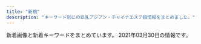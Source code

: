 ```yaml
---
title: "新橋"
description: "キーワード別にの巨乳アジアン・チャイナエステ嬢情報をまとめました。"
---
```


新着画像と新着キーワードをまとめています。
2021年03月30日の情報です。

<DmmAffiliateIns />
<KeywordTable
  shops={
    [
    {
        "img_links": [
            "http://romantic-est.com/images/req_03.jpg",
            "http://romantic-est.com/images/cg041.jpg",
            "http://romantic-est.com/images/cg021.jpg",
            "http://romantic-est.com/images/sys02.jpg",
            "http://romantic-est.com/images/sw_home.png",
            "http://romantic-est.com/images/head_interior.jpg",
            "http://romantic-est.com/images/cg011.jpg",
            "http://romantic-est.com/images/cg032.jpg",
            "http://romantic-est.com/images/mainvisual_01.jpg",
            "http://romantic-est.com/images/mainvisual_02.jpg",
            "http://romantic-est.com/images/con02.jpg",
            "http://romantic-est.com/images/cg02.jpg",
            "http://romantic-est.com/images/cg05.jpg",
            "http://romantic-est.com/images/con01.jpg",
            "http://romantic-est.com/images/con03.jpg",
            "http://romantic-est.com/images/sw_tel.png",
            "http://romantic-est.com/images/cg04.jpg",
            "http://romantic-est.com/images/cg06.jpg",
            "http://romantic-est.com/images/cg031.jpg",
            "http://romantic-est.com/images/mainvisual_01_s.jpg",
            "http://romantic-est.com/images/sys01.jpg",
            "http://romantic-est.com/images/cg01.jpg",
            "http://romantic-est.com/images/mainvisual_02_s.jpg",
            "http://romantic-est.com/images/trigger.jpg",
            "http://romantic-est.com/images/icon_new.png",
            "http://romantic-est.com/images/sys03.jpg",
            "http://romantic-est.com/images/cg03.jpg",
            "http://romantic-est.com/images/head_therapist.jpg"
        ],
        "keywords": {},
        "name": "\u30a2\u30ea\u30b9 Aroma \u65b0\u6a4b\u5e97",
        "url": "http://romantic-est.com/",
        "station": "JR\u65b0\u6a4b\u99c5\u70cf\u68ee\u53e3"
    },
    {
        "station": "JR\u65b0\u6a4b\u99c5\u70cf\u68ee\u53e3",
        "img_links": [
            "http://kokoro-spa.info/img/ttl_info.png",
            "http://kokoro-spa.info/img/shop/kanban.jpg",
            "http://kokoro-spa.info/img/shop/no-pic.jpg",
            "http://kokoro-spa.info/img/ttl_news.png",
            "http://kokoro-spa.info/img/pickup.jpg",
            "http://kokoro-spa.info/img/slider/2.jpg",
            "http://kokoro-spa.info/img/qrcode.png"
        ],
        "name": "\u672a\u6765",
        "url": "http://kokoro-spa.info/",
        "keywords": {}
    },
    {
        "img_links": [
            "https://hamamatsucho-esthe.work/2018/09/10/misa-s1.jpg",
            "https://hamamatsucho-esthe.work/staff/yuki-l1.jpg",
            "https://hamamatsucho-esthe.work/icon/google_plus.png",
            "https://hamamatsucho-esthe.work/icon/line.png",
            "https://hamamatsucho-esthe.work/2021/03/26/riri-s1.jpg",
            "https://hamamatsucho-esthe.work/images/main1.jpg",
            "https://hamamatsucho-esthe.work/staff/sora-s1.jpg",
            "https://hamamatsucho-esthe.work/2020/01/05/yuki-s1.jpg",
            "https://hamamatsucho-esthe.work/room/1-l.jpg",
            "https://hamamatsucho-esthe.work/staff/maki-s1.jpg",
            "https://hamamatsucho-esthe.work/staff/momo-s1.jpg",
            "https://hamamatsucho-esthe.work/staff/yuki-s1.jpg",
            "https://hamamatsucho-esthe.work/room/esthe2.jpg",
            "https://hamamatsucho-esthe.work/2019/05/25/koko-s1.jpg",
            "https://hamamatsucho-esthe.work/images/clear.png",
            "https://hamamatsucho-esthe.work/room/1-s.jpg",
            "https://hamamatsucho-esthe.work/room/4-s.jpg",
            "https://hamamatsucho-esthe.work/2018/12/26/sayaka-s1.jpg",
            "https://hamamatsucho-esthe.work/icon/twitter.png",
            "https://hamamatsucho-esthe.work/2019/01/14/emi-s1.jpg",
            "https://hamamatsucho-esthe.work/images/qrcode.png",
            "https://hamamatsucho-esthe.work/2018/09/10/sora-s1.jpg",
            "https://hamamatsucho-esthe.work/2020/11/06/momo-s1.jpg",
            "https://hamamatsucho-esthe.work/staff/riri-l1.jpg",
            "https://hamamatsucho-esthe.work/room/4-l.jpg",
            "https://hamamatsucho-esthe.work/staff/sora-l1.jpg",
            "https://hamamatsucho-esthe.work/menu/info.png",
            "https://hamamatsucho-esthe.work/staff/riri-s1.jpg",
            "https://hamamatsucho-esthe.work/button/staff.png",
            "https://hamamatsucho-esthe.work/room/esthe3.jpg",
            "https://hamamatsucho-esthe.work/room/3-s.jpg",
            "https://hamamatsucho-esthe.work/menu/friend.png",
            "https://hamamatsucho-esthe.work/staff/riko-s1.jpg",
            "https://hamamatsucho-esthe.work/icon/facebook.png",
            "https://hamamatsucho-esthe.work/menu/home.png",
            "https://hamamatsucho-esthe.work/2019/05/25/riko-s1.jpg",
            "https://hamamatsucho-esthe.work/2019/11/05/nanami-s1.jpg",
            "https://hamamatsucho-esthe.work/2019/06/14/riri-s1.jpg",
            "https://hamamatsucho-esthe.work/2018/11/09/kana-s1.jpg",
            "https://hamamatsucho-esthe.work/button/home.png",
            "https://hamamatsucho-esthe.work/room/2-s.jpg",
            "https://hamamatsucho-esthe.work/images/footer-l.png",
            "https://hamamatsucho-esthe.work/images/footer-r.png",
            "https://hamamatsucho-esthe.work/kana01.png",
            "https://hamamatsucho-esthe.work/room/esthe1.jpg",
            "https://hamamatsucho-esthe.work/menu/gallery.png",
            "https://hamamatsucho-esthe.work/room/2-l.jpg",
            "https://hamamatsucho-esthe.work/staff/maki-l1.jpg",
            "https://hamamatsucho-esthe.work/images/flower.png",
            "https://hamamatsucho-esthe.work/room/3-l.jpg",
            "https://hamamatsucho-esthe.work/button/blog.png",
            "https://hamamatsucho-esthe.work/2020/07/30/maki-s1.jpg",
            "https://hamamatsucho-esthe.work/images/main-sp.jpg",
            "https://hamamatsucho-esthe.work/staff/momo-l1.jpg",
            "https://hamamatsucho-esthe.work/menu/blog.png"
        ],
        "station": "JR\u6d5c\u677e\u753a\u99c5\u5317\u53e3",
        "url": "https://hamamatsucho-esthe.work/",
        "keywords": {
            "D": 5,
            "E": 5,
            "F": 10,
            "C": 5
        },
        "name": "Artemis"
    },
    {
        "station": "JR\u6d5c\u677e\u753a\u99c5\u5317\u53e3",
        "url": "https://hamamatsucho-mensesthe.com/",
        "img_links": [
            "https://hamamatsucho-mensesthe.com/staff2/wp-content/uploads/2021/03/lili03.png",
            "https://hamamatsucho-mensesthe.com/staff2/wp-content/uploads/2020/01/ai01.png",
            "https://hamamatsucho-mensesthe.com/room/1.jpg",
            "https://hamamatsucho-mensesthe.com/room/2.jpg",
            "https://hamamatsucho-mensesthe.com/menu/info.png",
            "https://hamamatsucho-mensesthe.com/kumi2.jpg",
            "https://hamamatsucho-mensesthe.com/staff2/wp-content/uploads/2021/03/miku03.png",
            "https://hamamatsucho-mensesthe.com/images/clear.png",
            "https://hamamatsucho-mensesthe.com/images/main1.jpg",
            "https://hamamatsucho-mensesthe.com/images/footer-l.png",
            "https://hamamatsucho-mensesthe.com/2018/03/02/anna-s1.jpg",
            "https://hamamatsucho-mensesthe.com/nana03.png",
            "https://hamamatsucho-mensesthe.com/room/4.jpg",
            "https://hamamatsucho-mensesthe.com/2017/10/08/ruru-s1.jpg",
            "https://hamamatsucho-mensesthe.com/room/3.jpg",
            "https://hamamatsucho-mensesthe.com/miyuki01.png",
            "https://hamamatsucho-mensesthe.com/staff/yoko-l1.jpg",
            "https://hamamatsucho-mensesthe.com/staff2/wp-content/uploads/2021/03/haru00.png",
            "https://hamamatsucho-mensesthe.com/staff/arisa-l1.jpg",
            "https://hamamatsucho-mensesthe.com/2018/12/21/koko-s1.jpg",
            "https://hamamatsucho-mensesthe.com/icon/line.png",
            "https://hamamatsucho-mensesthe.com/room/esthe2.jpg",
            "https://hamamatsucho-mensesthe.com/images/footer-r.png",
            "https://hamamatsucho-mensesthe.com/staff/arisa-s1.jpg",
            "https://hamamatsucho-mensesthe.com/images/main-sp.jpg",
            "https://hamamatsucho-mensesthe.com/button/sche.png",
            "https://hamamatsucho-mensesthe.com/menu/friend.png",
            "https://hamamatsucho-mensesthe.com/2018/06/12/yoko-s1.jpg",
            "https://hamamatsucho-mensesthe.com/menu/home.png",
            "https://hamamatsucho-mensesthe.com/icon/google_plus.png",
            "https://hamamatsucho-mensesthe.com/staff2/wp-content/uploads/2020/11/siruet.png",
            "https://hamamatsucho-mensesthe.com/2018/11/23/arisa-s1.jpg",
            "https://hamamatsucho-mensesthe.com/images/flower.png",
            "https://hamamatsucho-mensesthe.com/staff/nana-l1.jpg",
            "https://hamamatsucho-mensesthe.com/staff/yoko-s1.jpg",
            "https://hamamatsucho-mensesthe.com/room/esthe3.jpg",
            "https://hamamatsucho-mensesthe.com/staff/yuyu-s1.jpg",
            "https://hamamatsucho-mensesthe.com/button/home.png",
            "https://hamamatsucho-mensesthe.com/staff2/wp-content/uploads/2021/03/rina03.png",
            "https://hamamatsucho-mensesthe.com/staff/yuyu-l1.jpg",
            "https://hamamatsucho-mensesthe.com/2018/12/21/yuyu-s1.jpg",
            "https://hamamatsucho-mensesthe.com/staff2/wp-content/uploads/2019/12/nanami02-2.png",
            "https://hamamatsucho-mensesthe.com/button/staff.png",
            "https://hamamatsucho-mensesthe.com/staff/nana-s1.jpg",
            "https://hamamatsucho-mensesthe.com/staff/koko-l1.jpg",
            "https://hamamatsucho-mensesthe.com/icon/facebook.png",
            "https://hamamatsucho-mensesthe.com/kumi1.jpg",
            "https://hamamatsucho-mensesthe.com/menu/gallery.png",
            "https://hamamatsucho-mensesthe.com/images/header3.png",
            "https://hamamatsucho-mensesthe.com/menu/sche.png",
            "https://hamamatsucho-mensesthe.com/2018/06/08/hana-s2.jpg",
            "https://hamamatsucho-mensesthe.com/staff2/wp-content/uploads/2020/11/momo02.png",
            "https://hamamatsucho-mensesthe.com/staff2/wp-content/uploads/2019/12/haru-1.png",
            "https://hamamatsucho-mensesthe.com/room/esthe1.jpg",
            "https://hamamatsucho-mensesthe.com/staff/koko-s1.jpg",
            "https://hamamatsucho-mensesthe.com/icon/twitter.png",
            "https://hamamatsucho-mensesthe.com/staff2/wp-content/uploads/2021/01/maki05.png"
        ],
        "keywords": {
            "D": 4,
            "F": 3,
            "C": 4
        },
        "name": "Oriental Spa"
    },
    {
        "img_links": [
            "https://egao.tyo.cm/images/side_link.jpg",
            "https://egao.tyo.cm/images/top_slider02.jpg",
            "https://egao.tyo.cm/images/link_nav04.jpg",
            "https://egao.tyo.cm/images/link_nav07.jpg",
            "https://egao.tyo.cm/images/link_nav03.jpg",
            "https://egao.tyo.cm/images/side_tel.jpg",
            "https://egao.tyo.cm/images/link_nav02.jpg",
            "https://egao.tyo.cm/images/sp_top.jpg",
            "https://egao.tyo.cm/images/info1.jpg",
            "https://egao.tyo.cm/images/info2.jpg",
            "https://egao.tyo.cm/images/top_slider01.jpg",
            "https://egao.tyo.cm/images/top.png",
            "https://egao.tyo.cm/images/link_nav01.jpg",
            "https://egao.tyo.cm/images/link_nav06.jpg",
            "https://egao.tyo.cm/images/info3.jpg",
            "https://egao.tyo.cm/images/side_mobile.jpg",
            "https://egao.tyo.cm/images/link_nav05.jpg",
            "https://egao.tyo.cm/images/ico01.png"
        ],
        "keywords": {},
        "station": "JR\u65b0\u6a4b\u99c5\u70cf\u68ee\u53e3",
        "name": "\u7b11\u9854",
        "url": "https://egao.tyo.cm/"
    },
    {
        "name": "\u862d \u990a\u8eab\u9928",
        "img_links": [
            "http://heal-arm.com/media/sites/6/2021/02/700E82ED-4821-42CB-A408-B73E511D2D15-225x300.jpeg",
            "http://heal-arm.com/media/sites/6/elementor/thumbs/favicon-p04pr4k6jngsiakzwccm2bkknysbm22i953lrof2dk.png",
            "http://heal-arm.com/media/sites/6/2021/02/3.jpg",
            "http://heal-arm.com/media/sites/6/2020/05/1.jpg",
            "http://heal-arm.com/media/sites/6/2020/05/2.jpg",
            "http://heal-arm.com/media/sites/6/2020/05/3.jpg",
            "http://heal-arm.com/media/sites/6/2020/05/3-1.jpg",
            "http://heal-arm.com/media/sites/6/2020/05/favicon.png",
            "http://heal-arm.com/media/sites/6/2021/02/2.jpg",
            "http://heal-arm.com/media/sites/6/2020/05/4.jpg",
            "http://heal-arm.com/media/sites/6/2021/02/1.jpg",
            "http://heal-arm.com/media/sites/6/2020/12/1.jpg"
        ],
        "keywords": {},
        "url": "http://heal-arm.com/",
        "station": "JR\u65b0\u6a4b\u99c5\u70cf\u68ee\u53e3"
    },
    {
        "station": "JR\u6d5c\u677e\u753a\u99c5\u5357\u53e3",
        "name": "\u6c34\u7121\u6708\uff5e\u307f\u306a\u3065\u304d\uff5e",
        "img_links": [
            "https://minazuki-tokyo.com/wp-content/uploads/2020/11/photo03.png",
            "https://minazuki-tokyo.com/wp-content/uploads/2020/11/photo05.png",
            "https://minazuki-tokyo.com/wp-content/uploads/2021/02/haru.jpg",
            "https://minazuki-tokyo.com/wp-content/uploads/2021/02/cam.png",
            "https://minazuki-tokyo.com/wp-content/uploads/2021/02/t08.png",
            "https://minazuki-tokyo.com/wp-content/uploads/2021/02/sm03.png",
            "https://minazuki-tokyo.com/wp-content/uploads/2021/02/koyuri.png",
            "https://minazuki-tokyo.com/wp-content/uploads/2021/02/top2.png",
            "https://minazuki-tokyo.com/wp-content/uploads/2021/02/t06.png",
            "https://minazuki-tokyo.com/wp-content/uploads/2021/02/ayu.png",
            "https://minazuki-tokyo.com/wp-content/uploads/2020/11/photo02.png",
            "https://minazuki-tokyo.com/wp-content/uploads/2021/02/top1.png",
            "https://minazuki-tokyo.com/wp-content/uploads/2021/02/haru.png",
            "https://minazuki-tokyo.com/wp-content/uploads/2021/03/top10.png",
            "https://minazuki-tokyo.com/wp-content/uploads/2021/02/koyuri-1.jpg",
            "https://minazuki-tokyo.com/wp-content/uploads/2020/11/photo01.png",
            "https://minazuki-tokyo.com/wp-content/uploads/2021/02/t01.png",
            "https://minazuki-tokyo.com/wp-content/uploads/2021/02/sm02.png",
            "https://minazuki-tokyo.com/wp-content/uploads/2021/02/t05.png",
            "https://minazuki-tokyo.com/wp-content/uploads/2021/02/yuyu.png",
            "https://minazuki-tokyo.com/wp-content/uploads/2021/02/2-09.png",
            "https://minazuki-tokyo.com/wp-content/uploads/2021/02/sm01.png",
            "https://minazuki-tokyo.com/wp-content/uploads/2021/02/sm04.png",
            "https://minazuki-tokyo.com/wp-content/uploads/2021/02/t02.png",
            "https://minazuki-tokyo.com/wp-content/uploads/2021/02/ayu.jpg",
            "https://minazuki-tokyo.com/wp-content/uploads/2020/11/photo04.png",
            "https://minazuki-tokyo.com/wp-content/uploads/2021/02/t04.png",
            "https://minazuki-tokyo.com/wp-content/uploads/2021/02/t03.png",
            "https://minazuki-tokyo.com/wp-content/uploads/2021/02/yuyu2.jpg",
            "https://minazuki-tokyo.com/wp-content/uploads/2021/02/t07.png",
            "https://minazuki-tokyo.com/wp-content/uploads/2021/02/price.png",
            "https://minazuki-tokyo.com/wp-content/uploads/2021/02/yumi.jpg",
            "https://minazuki-tokyo.com/wp-content/uploads/2021/02/yumi.png"
        ],
        "keywords": {
            "90": 4,
            "87": 4,
            "85": 4,
            "83": 4,
            "86": 4
        },
        "url": "https://minazuki-tokyo.com/"
    },
    {
        "url": "http://www.es-tokyo.link",
        "station": "JR\u6d5c\u677e\u753a\u99c5\u5357\u53e3",
        "img_links": [
            "http://www.es-tokyo.link/img/erin1.jpg",
            "http://www.es-tokyo.link/images/int1.jpg",
            "http://www.es-tokyo.link/images/news.jpg",
            "http://www.es-tokyo.link/img/naomi1.jpg",
            "http://www.es-tokyo.link/images/24.jpg",
            "http://www.es-tokyo.link/images/3.jpg",
            "http://www.es-tokyo.link/img/erin2.jpg",
            "http://www.es-tokyo.link/img/emili1.jpg",
            "http://www.es-tokyo.link/img/miwa1.jpg",
            "http://www.es-tokyo.link/images/20.jpg",
            "http://www.es-tokyo.link/images/9.jpg",
            "http://www.es-tokyo.link/img/rin1.jpg",
            "http://www.es-tokyo.link/images/23.jpg",
            "http://www.es-tokyo.link/images/19.jpg",
            "http://www.es-tokyo.link/images/5.jpg",
            "http://www.es-tokyo.link/images/b3.jpg",
            "http://www.es-tokyo.link/images/b2.jpg",
            "http://www.es-tokyo.link/images/mobile.jpg",
            "http://www.es-tokyo.link/img/hikari1.jpg",
            "http://www.es-tokyo.link/images/28.jpg",
            "http://www.es-tokyo.link/images/int2.jpg",
            "http://www.es-tokyo.link/images/32.jpg",
            "http://www.es-tokyo.link/images/31.jpg",
            "http://www.es-tokyo.link/img/yui1.jpg",
            "http://www.es-tokyo.link/img/minami1.jpg",
            "http://www.es-tokyo.link/images/interior_t.jpg",
            "http://www.es-tokyo.link/images/staff_t.jpg",
            "http://www.es-tokyo.link/images/b1.jpg",
            "http://www.es-tokyo.link/img/izumi1.jpg",
            "http://www.es-tokyo.link/img/momoko1.jpg",
            "http://www.es-tokyo.link/img/izumi2.jpg",
            "http://www.es-tokyo.link/images/head.jpg",
            "http://www.es-tokyo.link/img/suzu1.jpg",
            "http://www.es-tokyo.link/images/newface.jpg",
            "http://www.es-tokyo.link/images/sys1.jpg",
            "http://www.es-tokyo.link/images/sys2.jpg",
            "http://www.es-tokyo.link/img/mayu1.jpg",
            "http://www.es-tokyo.link/images/25.jpg",
            "http://www.es-tokyo.link/images/30.jpg",
            "http://www.es-tokyo.link/images/tel.jpg",
            "http://www.es-tokyo.link/img/kaori1.jpg",
            "http://www.es-tokyo.link/img/minami2.jpg",
            "http://www.es-tokyo.link/images/s1.png",
            "http://www.es-tokyo.link/images/22.jpg",
            "http://www.es-tokyo.link/images/27.jpg",
            "http://www.es-tokyo.link/img/ami1.jpg"
        ],
        "name": "Pandora*\u30d1\u30f3\u30c9\u30e9",
        "keywords": {}
    },
    {
        "station": "JR\u7530\u753a\u99c5\u897f\u53e3",
        "img_links": [
            "https://static.wixstatic.com/media/c0eb72_026f8703429f4d1a93067d6664ba9e24~mv2.png",
            "https://static.wixstatic.com/media/c0eb72_068fd8e3a6034963bb1dcf1002759294~mv2.png",
            "https://static.wixstatic.com/media/c0eb72_349ce6f6faed4c09b9ec1e412ba7a370~mv2.jpg",
            "https://static.wixstatic.com/media/c0eb72_43f5a28bd3004602b64ed4bc3095af0e~mv2.png",
            "https://static.wixstatic.com/media/c0eb72_9f57c6ba804e4a55805040f7832a3bb9~mv2.png"
        ],
        "name": "\u68ee\u306e\u9999",
        "url": "https://www.morinokaori-massage.com/",
        "keywords": {}
    },
    {
        "url": "http://es-leon.link/",
        "name": "LEON",
        "station": "JR\u65b0\u6a4b\u99c5\u70cf\u68ee\u53e3",
        "keywords": {
            "86": 14,
            "90": 6,
            "84": 6,
            "85": 10
        },
        "img_links": [
            "http://es-leon.link/photos/sites/45/2021/02/2021022404364694.jpg",
            "http://es-leon.link/images/nav_link05_no.png",
            "http://es-leon.link/photos/sites/45/2021/02/2021020501101626.jpg",
            "http://es-leon.link/photos/sites/45/2020/10/2020102507495672.jpg",
            "http://es-leon.link/images/lineline.png",
            "http://es-leon.link/photos/sites/45/2020/10/2020101318294854.jpg",
            "http://es-leon.link/images/slider03.jpg",
            "http://es-leon.link/photos/sites/45/2021/02/2021021221211099.jpg",
            "http://es-leon.link/images/nav_link01_no.png",
            "http://es-leon.link/photos/sites/45/2021/02/2021021420094924.jpg",
            "http://es-leon.link/photos/sites/45/2020/10/2020102507510838.jpg",
            "http://es-leon.link/photos/sites/45/2021/03/2021030218015216.jpg",
            "http://es-leon.link/images/nav_link06_no.png",
            "http://es-leon.link/photos/sites/45/2021/02/2021021014235421.jpg",
            "http://es-leon.link/images/header.png",
            "http://es-leon.link/photos/sites/45/2020/10/2020100103240526.jpg",
            "http://es-leon.link/photos/sites/45/2021/03/2021030720294881.jpg",
            "http://es-leon.link/photos/sites/45/2021/02/2021022813153641.jpg",
            "http://es-leon.link/photos/sites/45/2021/02/2021020501152788.jpg",
            "http://es-leon.link/images/qr.png",
            "http://es-leon.link/photos/sites/45/2021/01/2021012501541145.jpg",
            "http://es-leon.link/photos/sites/45/2020/11/2020110219263997.jpg",
            "http://es-leon.link/photos/sites/45/2020/10/2020100103205050.jpg",
            "http://es-leon.link/images/slider00.jpg",
            "http://es-leon.link/photos/sites/45/2021/03/2021030218011053.jpg",
            "http://es-leon.link/photos/sites/45/2021/02/2021020501094315.jpg",
            "http://es-leon.link/photos/sites/45/2021/02/2021021420105484.jpg",
            "http://es-leon.link/photos/sites/45/2021/02/2021022702210178.jpg",
            "http://es-leon.link/photos/sites/45/2021/03/2021030217055949.jpg",
            "http://es-leon.link/photos/sites/45/2020/10/202010010328436.jpg",
            "http://es-leon.link/images/card.png",
            "http://es-leon.link/images/nav_link04_no.png",
            "http://es-leon.link/photos/sites/45/2021/03/2021030218013059.jpg",
            "http://es-leon.link/photos/sites/45/2020/10/2020101205424345.jpg",
            "http://es-leon.link/photos/sites/45/2020/10/2020102507504664.jpg",
            "http://es-leon.link/photos/sites/45/2020/10/2020101318300043.jpg",
            "http://es-leon.link/photos/sites/45/2020/10/2020100103240520.jpg",
            "http://es-leon.link/photos/sites/45/2020/11/2020111904152242.jpg",
            "http://es-leon.link/images/slider01.jpg",
            "http://es-leon.link/images/slider04.jpg",
            "http://es-leon.link/photos/sites/45/2021/02/2021021420101999.jpg",
            "http://es-leon.link/photos/sites/45/2020/10/2020101205422328.jpg",
            "http://es-leon.link/photos/sites/45/2020/10/2020102507503499.jpg",
            "http://es-leon.link/images/nav_link02_no.png",
            "http://es-leon.link/images/profile.png",
            "http://es-leon.link/images/nav_link07_no.png",
            "http://es-leon.link/photos/sites/45/2021/02/2021022813144840.jpg",
            "http://es-leon.link/photos/sites/45/2021/02/202102281658118.jpg",
            "http://es-leon.link/photos/sites/45/2020/10/2020102507501385.jpg",
            "http://es-leon.link/images/pagetop.jpg",
            "http://es-leon.link/photos/sites/45/2021/02/2021020501134964.jpg",
            "http://es-leon.link/photos/sites/45/2021/02/2021020501110069.jpg",
            "http://es-leon.link/photos/sites/45/2020/10/2020100103034891.jpg",
            "http://es-leon.link/photos/sites/45/2021/03/2021031222420647.jpg",
            "http://es-leon.link/photos/sites/45/2020/10/2020101205420372.jpg",
            "http://es-leon.link/photos/sites/45/2020/10/2020101404192576.jpg",
            "http://es-leon.link/images/nav_link03_no.png",
            "http://es-leon.link/images/slider02.jpg",
            "http://es-leon.link/photos/sites/45/2020/10/2020100103284496.jpg",
            "http://es-leon.link/photos/sites/45/2020/11/2020110919573849.jpg"
        ]
    },
    {
        "url": "https://hamamatsucho-mensesthe.net/",
        "name": "SERA",
        "keywords": {
            "D": 33,
            "C": 19,
            "E": 9
        },
        "img_links": [
            "https://hamamatsucho-mensesthe.net/wp/images/top3.jpg",
            "https://hamamatsucho-mensesthe.net/wp/wp-content/uploads/2020/01/emi-l1.jpg",
            "https://hamamatsucho-mensesthe.net/wp/wp-content/uploads/2019/05/rin-150x150.jpg",
            "https://hamamatsucho-mensesthe.net/room/room-l4.jpg",
            "https://hamamatsucho-mensesthe.net/wp/wp-content/uploads/2020/11/urara.jpg",
            "https://hamamatsucho-mensesthe.net/wp/images/mensesthe.jpg",
            "https://hamamatsucho-mensesthe.net/room/room-l6.jpg",
            "https://hamamatsucho-mensesthe.net/wp/images/top2.jpg",
            "https://hamamatsucho-mensesthe.net/room/room-l1.jpg",
            "https://hamamatsucho-mensesthe.net/wp/icon/twitter.png",
            "https://hamamatsucho-mensesthe.net/wp/wp-content/uploads/2019/10/eri-150x150.jpg",
            "https://hamamatsucho-mensesthe.net/staff/top/ayaka-s1.jpg",
            "https://hamamatsucho-mensesthe.net/images/footer-l.png",
            "https://hamamatsucho-mensesthe.net/icon/line.png",
            "https://hamamatsucho-mensesthe.net/wp/icon/google_plus.png",
            "https://hamamatsucho-mensesthe.net/wp/images/top1.jpg",
            "https://hamamatsucho-mensesthe.net/room/room-l5.jpg",
            "https://hamamatsucho-mensesthe.net/staff/top/yuna-s1.jpg",
            "https://hamamatsucho-mensesthe.net/wp/wp-content/uploads/2020/01/misaki-l2.jpg",
            "https://hamamatsucho-mensesthe.net/icon/facebook.png",
            "https://hamamatsucho-mensesthe.net/wp/wp-content/uploads/2020/02/1714CAA8-3D57-4009-AB72-F5A8E6B60310.jpeg",
            "https://hamamatsucho-mensesthe.net/wp/wp-content/uploads/2021/01/yuna.jpg",
            "https://hamamatsucho-mensesthe.net/staff/top/mitsuki-s1.jpg",
            "https://hamamatsucho-mensesthe.net/staff/top/miyu-s1.jpg",
            "https://hamamatsucho-mensesthe.net/wp/wp-content/uploads/2020/02/stand-by.jpg",
            "https://hamamatsucho-mensesthe.net/room/room-l2.jpg",
            "https://hamamatsucho-mensesthe.net/wp/wp-content/uploads/2019/07/587590BB-96D0-4887-BE26-3B1413FF7283-150x150.jpeg",
            "https://hamamatsucho-mensesthe.net/room/room-l3.jpg",
            "https://hamamatsucho-mensesthe.net/wp/wp-content/uploads/2020/09/rin.jpg",
            "https://hamamatsucho-mensesthe.net/images/clear.png",
            "https://hamamatsucho-mensesthe.net/staff/top/aki-s1.jpg",
            "https://hamamatsucho-mensesthe.net/wp/wp-content/uploads/2019/07/0677E994-1DBF-4E0E-AB70-7CA5C034B140-150x150.jpeg",
            "https://hamamatsucho-mensesthe.net/staff/top/rin-s1.jpg",
            "https://hamamatsucho-mensesthe.net/wp/icon/line.png",
            "https://hamamatsucho-mensesthe.net/staff/top/emi-s1.jpg",
            "https://hamamatsucho-mensesthe.net/wp/wp-content/uploads/2020/08/ayaka.jpg",
            "https://hamamatsucho-mensesthe.net/wp/wp-content/uploads/2020/01/mitsuki.jpg",
            "https://hamamatsucho-mensesthe.net/wp/wp-content/uploads/2020/01/nao.jpg",
            "https://hamamatsucho-mensesthe.net/wp/icon/facebook.png",
            "https://hamamatsucho-mensesthe.net/link/mens-esthe.png",
            "https://hamamatsucho-mensesthe.net/wp/wp-content/uploads/2020/10/aki-150x150.jpg",
            "https://hamamatsucho-mensesthe.net/icon/twitter.png",
            "https://hamamatsucho-mensesthe.net/icon/google_plus.png",
            "https://hamamatsucho-mensesthe.net/images/flower.png",
            "https://hamamatsucho-mensesthe.net/images/footer-r.png",
            "https://hamamatsucho-mensesthe.net/wp/images/clear.png",
            "https://hamamatsucho-mensesthe.net/staff/top/nao-s1.jpg"
        ],
        "station": "JR\u6d5c\u677e\u753a\u99c5\u5317\u53e3"
    },
    {
        "name": "\u7e01",
        "keywords": {
            "C": 15
        },
        "url": "http://tamachi-en.link/",
        "station": "JR\u7530\u753a\u99c5\u6771\u53e3",
        "img_links": [
            "http://tamachi-en.link/images/g3.jpg",
            "http://tamachi-en.link/images/zi_staff.png",
            "http://tamachi-en.link/images/mobile.png",
            "http://tamachi-en.link/images/g8.jpg",
            "http://tamachi-en.link/images/g6.jpg",
            "http://tamachi-en.link/images/g0.jpg",
            "http://tamachi-en.link/images/g2.jpg",
            "http://tamachi-en.link/images/zi_link.png",
            "http://tamachi-en.link/images/g1.jpg",
            "http://tamachi-en.link/images/top.jpg",
            "http://tamachi-en.link/images/g4.jpg",
            "http://tamachi-en.link/images/g5.jpg",
            "http://tamachi-en.link/images/new1.jpg"
        ]
    },
    {
        "station": "JR\u7530\u753a\u99c5\u897f\u53e3",
        "keywords": {},
        "name": "\u3057\u3042\u308f\u305b\uff5eSHIAWASE\uff5e",
        "img_links": [
            "http://shiawase.mssg.jp/images/gallery/gallery_103.jpg",
            "http://shiawase.mssg.jp/images/gallery/gallery_01.jpg",
            "http://shiawase.mssg.jp/images/staff_image/staff_d03a.jpg",
            "http://shiawase.mssg.jp/images/home/index_04.jpg",
            "http://shiawase.mssg.jp/images/staff_one/staff_one_08.png",
            "http://shiawase.mssg.jp/images/staff_image/staff_d03b.jpg",
            "http://shiawase.mssg.jp/images/staff_one/staff_one_07.png",
            "http://shiawase.mssg.jp/images/staff_one/staff_one_top.jpg",
            "http://shiawase.mssg.jp/images/home/index_03.jpg",
            "http://shiawase.mssg.jp/images/gallery/gallery_404.jpg",
            "http://shiawase.mssg.jp/images/staff/sta_01.jpg",
            "http://shiawase.mssg.jp/images/staff_image/staff_d01b.jpg",
            "http://shiawase.mssg.jp/images/system/syatem_303.jpg",
            "http://shiawase.mssg.jp/images/staff/sta_03.jpg",
            "http://shiawase.mssg.jp/images/home/index_page_top.jpg",
            "http://shiawase.mssg.jp/images/gallery/gallery_402.jpg",
            "http://shiawase.mssg.jp/images/staff_one/staff_one_01.jpg",
            "http://shiawase.mssg.jp/images/staff_image/staff_d08a.jpg",
            "http://shiawase.mssg.jp/images/staff/sta_021.jpg",
            "http://shiawase.mssg.jp/images/staff/sta_0z4.jpg",
            "http://shiawase.mssg.jp/images/top/top_05.jpg",
            "http://shiawase.mssg.jp/images/staff/sta_010.jpg",
            "http://shiawase.mssg.jp/images/staff/sta_0z12.jpg",
            "http://shiawase.mssg.jp/images/home/QR.png",
            "http://shiawase.mssg.jp/images/staff_image/staff_d01a.jpg",
            "http://shiawase.mssg.jp/images/staff/sta_0z9.jpg",
            "http://shiawase.mssg.jp/images/top/top_01.jpg",
            "http://shiawase.mssg.jp/images/staff/sta_0z8.jpg",
            "http://shiawase.mssg.jp/images/top/top_04.jpg",
            "http://shiawase.mssg.jp/images/system/syatem_301.jpg",
            "http://shiawase.mssg.jp/images/staff_image/staff_d05b.jpg",
            "http://shiawase.mssg.jp/images/system/syatem_302.jpg",
            "http://shiawase.mssg.jp/images/staff_image/staff_d04c.jpg",
            "http://shiawase.mssg.jp/images/staff/sta_06.jpg",
            "http://shiawase.mssg.jp/images/gallery/gallery_403.jpg",
            "http://shiawase.mssg.jp/images/staff/sta_04.jpg",
            "http://shiawase.mssg.jp/images/staff_image/staff_d05a.jpg",
            "http://shiawase.mssg.jp/images/staff_image/staff_d02b.jpg",
            "http://shiawase.mssg.jp/images/home/index_qup.jpg",
            "http://shiawase.mssg.jp/images/staff_image/staff_d04b.jpg",
            "http://shiawase.mssg.jp/images/staff_one/staff_one_05.jpg",
            "http://shiawase.mssg.jp/images/staff_image/staff_d02.jpg",
            "http://shiawase.mssg.jp/images/top/top_03.jpg",
            "http://shiawase.mssg.jp/images/gallery/gallery_101.jpg",
            "http://shiawase.mssg.jp/images/staff/sta_023.jpg",
            "http://shiawase.mssg.jp/images/staff_image/staff_d04.jpg",
            "http://shiawase.mssg.jp/images/staff/sta_0z2.jpg",
            "http://shiawase.mssg.jp/images/top/top_08.png",
            "http://shiawase.mssg.jp/images/home/top_qp.jpg",
            "http://shiawase.mssg.jp/images/home/index_tel.jpg",
            "http://shiawase.mssg.jp/images/staff/sta_08.jpg",
            "http://shiawase.mssg.jp/images/top/top_02.jpg",
            "http://shiawase.mssg.jp/images/gallery/gallery_102.jpg",
            "http://shiawase.mssg.jp/images/gallery/gallery_top.jpg",
            "http://shiawase.mssg.jp/images/staff_one/staff_one_02.jpg",
            "http://shiawase.mssg.jp/images/staff/staff_top.jpg",
            "http://shiawase.mssg.jp/images/staff_one/staff_one_04.jpg",
            "http://shiawase.mssg.jp/images/staff_image/staff_d06.jpg",
            "http://shiawase.mssg.jp/images/gallery/gallery_401.jpg",
            "http://shiawase.mssg.jp/images/staff_one/staff_one_03.jpg",
            "http://shiawase.mssg.jp/images/staff_image/staff_d08b.jpg",
            "http://shiawase.mssg.jp/images/gallery/gallery_104.jpg",
            "http://shiawase.mssg.jp/images/top/top_06.jpg"
        ],
        "url": "http://shiawase.mssg.jp/"
    },
    {
        "station": "JR\u7530\u753a\u99c5\u6771\u53e3",
        "url": "http://www.k-harunoie.info/",
        "img_links": [
            "http://www.k-harunoie.info/imge/p-1.jpg",
            "http://www.k-harunoie.info/imge/sys.png",
            "http://www.k-harunoie.info/imge/staff_t.jpg",
            "http://www.k-harunoie.info/imge/service2.jpg",
            "http://www.k-harunoie.info/imge/int2.png",
            "http://www.k-harunoie.info/imge/interior_t.jpg",
            "http://www.k-harunoie.info/imge/s1.png",
            "http://www.k-harunoie.info/imge/service3.jpg",
            "http://www.k-harunoie.info/imge/p-2.jpg",
            "http://www.k-harunoie.info/imge/p-5.jpg",
            "http://www.k-harunoie.info/imge/s0.png",
            "http://www.k-harunoie.info/imge/botton.jpg",
            "http://www.k-harunoie.info/imge/ta.png",
            "http://www.k-harunoie.info/imge/service1.jpg",
            "http://www.k-harunoie.info/imge/tel.png",
            "http://www.k-harunoie.info/imge/p-4.jpg"
        ],
        "name": "\u6625\u306e\u5bb6",
        "keywords": {}
    },
    {
        "url": "https://www.meedeemassage.com/",
        "name": "\u30df\u30fc\u30c7\u30a3\u30fc",
        "img_links": [
            "https://static.wixstatic.com/media/ff29a7_d6b424065e3946fc8a31bd093d286366~mv2.jpg",
            "https://static.wixstatic.com/media/096f64_74d971185d704fdc84b70e0c1b3fad87~mv2.png",
            "https://static.wixstatic.com/media/096f64_9dd53b8d3bbc46b7a5d8f8f9f83f67c0~mv2.jpg",
            "https://static.wixstatic.com/media/096f64_8257be981a5140629dd93b0518612408~mv2.png",
            "https://static.wixstatic.com/media/ff29a7_5a71cab9e560455a86a69dee65e387e6~mv2.jpg",
            "https://static.wixstatic.com/media/096f64_f44509cd762744dc939f70f318a6882b~mv2.jpg",
            "https://static.wixstatic.com/media/ff29a7_996c77cb89cc4012a35bb0813c645fdf~mv2.jpg",
            "https://static.wixstatic.com/media/096f64_10d0713f8b274a5b8f6b2944f7fee791~mv2.jpg",
            "https://static.wixstatic.com/media/ff29a7_47d81575374144dda595a587847070b9~mv2.jpg",
            "https://static.wixstatic.com/media/096f64_52d4813cc07e460bb6afbcc198483fb5~mv2.jpg",
            "https://static.wixstatic.com/media/ff29a7_d9f852b350a141b1ae8d7d80ce91ecfa~mv2.jpg",
            "https://static.wixstatic.com/media/096f64_86555ca80ef14b6ebdbbf7aa72a380fc~mv2.jpg"
        ],
        "station": "JR\u65b0\u6a4b\u99c5\u65e5\u6bd4\u8c37\u53e3",
        "keywords": {}
    },
    {
        "name": "Yuki\u2019s House",
        "keywords": {},
        "station": "JR\u6d5c\u677e\u753a\u99c5\u5357\u53e3",
        "img_links": [
            "http://yukizhouse00.web.fc2.com/images/portfolio/work-3.jpg",
            "http://yukizhouse00.web.fc2.com/images/portfolio/work-6.jpg",
            "http://yukizhouse00.web.fc2.com/images/portfolio/work-2.jpg",
            "http://yukizhouse00.web.fc2.com/images/slider/slid2.jpg",
            "http://yukizhouse00.web.fc2.com/images/portfolio/work-5.jpg",
            "http://yukizhouse00.web.fc2.com/images/slider/slid1.jpg",
            "http://yukizhouse00.web.fc2.com/images/portfolio/work-4.jpg",
            "http://yukizhouse00.web.fc2.com/images/portfolio/work-1.jpg"
        ],
        "url": "http://yukizhouse00.web.fc2.com/"
    },
    {
        "keywords": {
            "87": 3,
            "86": 1,
            "D": 5,
            "88": 1
        },
        "name": "\u5e78\u305b\u306e\u6642\u9593",
        "station": "JR\u65b0\u6a4b\u99c5\u65e5\u6bd4\u8c37\u53e3",
        "url": "http://www.shiawasenojikan.esjp.info/",
        "img_links": [
            "http://www.shiawasenojikan.esjp.info/files/003-02.jpg",
            "http://www.shiawasenojikan.esjp.info/files/010-02.jpg",
            "http://www.shiawasenojikan.esjp.info/images/int2.jpg",
            "http://www.shiawasenojikan.esjp.info/files/015.jpg",
            "http://www.shiawasenojikan.esjp.info/files/001-02.jpg",
            "http://www.shiawasenojikan.esjp.info/files/003.jpg",
            "http://www.shiawasenojikan.esjp.info/images/staff_t.jpg",
            "http://www.shiawasenojikan.esjp.info/files/010-03.jpg",
            "http://www.shiawasenojikan.esjp.info/images/tel.jpg",
            "http://www.shiawasenojikan.esjp.info/images/news.jpg",
            "http://www.shiawasenojikan.esjp.info/images/head.jpg",
            "http://www.shiawasenojikan.esjp.info/images/sys3.jpg",
            "http://www.shiawasenojikan.esjp.info/files/001.jpg",
            "http://www.shiawasenojikan.esjp.info/files/009-02.jpg",
            "http://www.shiawasenojikan.esjp.info/files/003-03.jpg",
            "http://www.shiawasenojikan.esjp.info/files/009-03.jpg",
            "http://www.shiawasenojikan.esjp.info/images/link_t.jpg",
            "http://www.shiawasenojikan.esjp.info/files/001-03.jpg",
            "http://www.shiawasenojikan.esjp.info/files/010.jpg",
            "http://www.shiawasenojikan.esjp.info/images/interior_t.jpg",
            "http://www.shiawasenojikan.esjp.info/images/mobile.jpg",
            "http://www.shiawasenojikan.esjp.info/files/015-02.jpg",
            "http://www.shiawasenojikan.esjp.info/files/009.jpg",
            "http://www.shiawasenojikan.esjp.info/files/015-03.jpg"
        ]
    },
    {
        "keywords": {},
        "station": "\u5185\u5e78\u753a\u99c5A3",
        "img_links": [
            "http://romantic-est.info/img/cg09.jpg",
            "http://romantic-est.info/img/topimg.jpg",
            "http://romantic-est.info/img/r2.jpg",
            "https://www.est-tatsujin.jp/theme/esthe_no_tatsujin_front/banner/estbnr_s2_200x40.jpg",
            "http://romantic-est.info/img/cg091.jpg",
            "http://romantic-est.info/img/cg031.jpg",
            "http://romantic-est.info/img/topimg1.jpg",
            "http://romantic-est.info/img/line.jpg",
            "http://romantic-est.info/img/r5.jpg",
            "http://romantic-est.info/img/r1.jpg",
            "http://romantic-est.info/link/menlog.jpg",
            "https://s-este.jp/img/common/freebanner/200_40.png",
            "http://romantic-est.info/img/cg11.jpg",
            "http://romantic-est.info/img/r3.jpg",
            "http://romantic-est.info/img/cg061.jpg",
            "http://romantic-est.info/img/cg07.jpg",
            "http://romantic-est.info/img/line1.jpg",
            "http://romantic-est.info/img/r4.jpg",
            "http://romantic-est.info/img/cg111.jpg",
            "http://romantic-est.info/img/cg071.jpg",
            "http://romantic-est.info/img/kan.jpg",
            "http://romantic-est.info/img/cg06.jpg",
            "http://romantic-est.info/img/cg03.jpg"
        ],
        "url": "http://romantic-est.info/",
        "name": "\u30ab\u30b5\u30d6\u30e9\u30f3\u30ab"
    },
    {
        "station": "JR\u7530\u753a\u99c5\u4e09\u7530\u53e3",
        "name": "Tami",
        "url": "http://body-heal.net/",
        "img_links": [
            "http://body-heal.net/staffPhoto/b20190120201033.jpg",
            "http://body-heal.net/images/store/04.jpg",
            "http://body-heal.net/staffPhoto/b20190608222039.jpg",
            "http://body-heal.net/images/store/05.jpg",
            "http://body-heal.net/images/store/01.jpg",
            "http://body-heal.net/images/access/05.jpg",
            "http://body-heal.net/uploadfiles/images/campaignBodyHealNet.jpg",
            "http://body-heal.net/staffPhoto/b20190608220420.jpg",
            "http://body-heal.net/images/access/03.jpg",
            "http://body-heal.net/images/access/01.jpg",
            "http://body-heal.net/staffPhoto/b20190117105438.jpg",
            "http://body-heal.net/staffPhoto/b20180926231950.jpg",
            "http://body-heal.net/images/show.jpg",
            "http://body-heal.net/staffPhoto/b20190218130854.jpg",
            "http://body-heal.net/images/access/02.jpg",
            "http://body-heal.net/images/access/04.jpg",
            "http://body-heal.net/js/sliderLine/slide_next.png",
            "http://body-heal.net/staffPhoto/b20180721035111.jpg",
            "http://body-heal.net/js/sliderLine/slide_prev.png",
            "http://body-heal.net/images/store/06.jpg"
        ],
        "keywords": {
            "88": 10,
            "87": 6,
            "84": 4,
            "85": 4,
            "E": 6
        }
    },
    {
        "url": "http://es-best.info/",
        "station": "JR\u6d5c\u677e\u753a\u99c5\u5317\u53e3",
        "keywords": {
            "86": 6,
            "C": 4,
            "D": 4,
            "85": 4
        },
        "img_links": [
            "http://es-best.info/images/access/06.jpg",
            "http://es-best.info/images/access/05.jpg",
            "http://es-best.info/images/access/04.jpg",
            "http://es-best.info/images/slider1/01.jpg",
            "http://es-best.info/staffPhoto/b20191003002337.jpg",
            "http://es-best.info/staffPhoto/b20190220185555.jpg",
            "http://es-best.info/images/slider1/04.jpg",
            "http://es-best.info/staffPhoto/b20190304234059.jpg",
            "http://es-best.info/staffPhoto/b20190304234528.jpg",
            "http://es-best.info/images/returnBtn.png",
            "http://es-best.info/images/store/052.jpg",
            "http://es-best.info/staffPhoto/s20190304234528.jpg",
            "http://es-best.info/images/access/03.jpg",
            "http://es-best.info/staffPhoto/s20190413161507.jpg",
            "http://es-best.info/images/access/02.jpg",
            "http://es-best.info/staffPhoto/s20190220185555.jpg",
            "http://es-best.info/uploadfiles/images/campaignEsBestInfo.jpg",
            "http://es-best.info/images/slider1/02.jpg",
            "http://es-best.info/staffPhoto/b20190304234324.jpg",
            "http://es-best.info/staffPhoto/s20191003002337.jpg",
            "http://es-best.info/staffPhoto/s20190304234059.jpg",
            "http://es-best.info/staffPhoto/b20190413161507.jpg",
            "http://es-best.info/js/sliderLine/slide_prev.png",
            "http://es-best.info/js/sliderLine/slide_next.png",
            "http://es-best.info/staffPhoto/s20190304234324.jpg",
            "http://es-best.info/images/access/01.jpg"
        ],
        "name": "\u30d9\u30b9\u30c8"
    }
]
}
/>
<DmmAffiliateScript />
